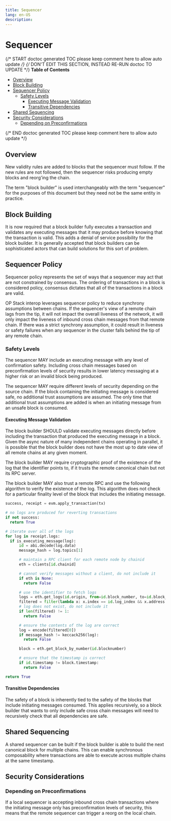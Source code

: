 ```yaml
---
title: Sequencer
lang: en-US
description:
---
```


# Sequencer

{/* START doctoc generated TOC please keep comment here to allow auto update */}
{/* DON'T EDIT THIS SECTION, INSTEAD RE-RUN doctoc TO UPDATE */}
**Table of Contents**

- [Overview](#overview)
- [Block Building](#block-building)
- [Sequencer Policy](#sequencer-policy)
  - [Safety Levels](#safety-levels)
    - [Executing Message Validation](#executing-message-validation)
    - [Transitive Dependencies](#transitive-dependencies)
- [Shared Sequencing](#shared-sequencing)
- [Security Considerations](#security-considerations)
  - [Depending on Preconfirmations](#depending-on-preconfirmations)

{/* END doctoc generated TOC please keep comment here to allow auto update */}

## Overview

New validity rules are added to blocks that the sequencer must follow. If the
new rules are not followed, then the sequencer risks producing empty blocks
and reorg'ing the chain.

The term "block builder" is used interchangeably with the term "sequencer" for the purposes of this document but
they need not be the same entity in practice.

## Block Building

It is now required that a block builder fully executes a transaction and validates any executing messages
that it may produce before knowing that the transaction is valid. This adds a denial of service possibility
for the block builder. It is generally accepted that block builders can be sophisticated actors that can
build solutions for this sort of problem.

## Sequencer Policy

Sequencer policy represents the set of ways that a sequencer may act that are not constrained by consensus.
The ordering of transactions in a block is considered policy, consensus dictates that all of the transactions
in a block are valid.

OP Stack interop leverages sequencer policy to reduce synchrony assumptions between chains.
If the sequencer's view of a remote chain lags from the tip, it will not impact the overall liveness of
the network, it will only impact the liveness of inbound cross chain messages from that remote chain.
If there was a strict synchrony assumption, it could result in liveness or safety failures when any sequencer
in the cluster falls behind the tip of any remote chain.

### Safety Levels

The sequencer MAY include an executing message with any level of confirmation safety.
Including cross chain messages based on preconfirmation levels of security results
in lower latency messaging at a higher risk or an invalid block being produced.

The sequencer MAY require different levels of security depending on the source chain.
If the block containing the initiating message is considered safe, no additional trust
assumptions are assumed. The only time that additional trust assumptions are added is
when an initiating message from an unsafe block is consumed.

#### Executing Message Validation

The block builder SHOULD validate executing messages directly before including the transaction
that produced the executing message in a block. Given the async nature of many independent chains
operating in parallel, it is possible that the block builder does not have the most up to date
view of all remote chains at any given moment.

The block builder MAY require cryptographic proof of the existence of the log
that the identifier points to, if it trusts the remote canonical chain but not its RPC server.

The block builder MAY also trust a remote RPC and use the following algorithm to verify the
existence of the log. This algorithm does not check for a particular finality level of the
block that includes the initiating message.

```python
success, receipt = evm.apply_transaction(tx)

# no logs are produced for reverting transactions
if not success:
  return True

# iterate over all of the logs
for log in receipt.logs:
  if is_executing_message(log):
      id = abi.decode(log.data)
      message_hash = log.topics[1]

      # maintain a RPC client for each remote node by chainid
      eth = clients[id.chainid]

      # cannot verify messages without a client, do not include it
      if eth is None:
        return False

      # use the identifier to fetch logs
      logs = eth.get_logs(id.origin, from=id.block_number, to=id.block_number)
      filtered = filter(lambda x: x.index == id.log_index && x.address == id.origin)
      # log does not exist, do not include it
      if len(filtered) != 1:
        return False

      # ensure the contents of the log are correct
      log = encode(filtered[0])
      if message_hash != keccack256(log):
        return False

      block = eth.get_block_by_number(id.blocknumber)

      # ensure that the timestamp is correct
      if id.timestamp != block.timestamp:
        return False

return True
```

#### Transitive Dependencies

The safety of a block is inherently tied to the safety of the blocks that include initiating messages
consumed. This applies recursively, so a block builder that wants to only include safe cross chain
messages will need to recursively check that all dependencies are safe.

## Shared Sequencing

A shared sequencer can be built if the block builder is able to build the next canonical block
for multiple chains. This can enable synchronous composability where transactions are able
to execute across multiple chains at the same timestamp.

## Security Considerations

### Depending on Preconfirmations

If a local sequencer is accepting inbound cross chain transactions where the initiating message only has preconfirmation
levels of security, this means that the remote sequencer can trigger a reorg on the local chain.
